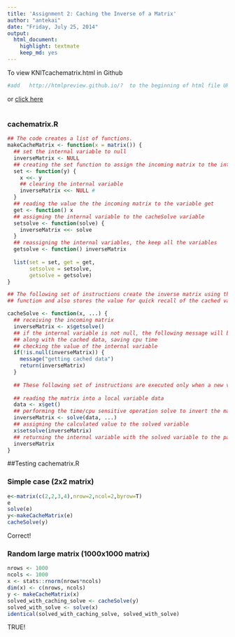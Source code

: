 ```yaml
---
title: 'Assignment 2: Caching the Inverse of a Matrix'
author: "antekai"
date: "Friday, July 25, 2014"
output:
  html_document:
    highlight: textmate
    keep_md: yes
---
```

To view KNITcachematrix.html in Github
```r
#add   http://htmlpreview.github.io/?  to the beginning of html file URL
```
or [click here](http://htmlpreview.github.io/?https://github.com/antekai/ProgrammingAssignment2/blob/master/KNITcachematrix.html)

#

### cachematrix.R
```r
## The code creates a list of functions.
makeCacheMatrix <- function(x = matrix()) {
  ## set the internal variable to null
  inverseMatrix <- NULL 
  ## creating the set function to assign the incoming matrix to the internal variable
  set <- function(y) { 
    x <<- y
    ## clearing the internal variable
    inverseMatrix <<- NULL #
  }
  ## reading the value the the incoming matrix to the variable get
  get <- function() x 
  ## assigning the internal variable to the cacheSolve variable
  setsolve <- function(solve) {
    inverseMatrix <<- solve 
  }
  ## reassigning the internal variables, the keep all the variables
  getsolve <- function() inverseMatrix 
  
  list(set = set, get = get,
       setsolve = setsolve,
       getsolve = getsolve)
}

## The following set of instructions create the inverse matrix using the solve 
## function and also stores the value for quick recall of the cached value

cacheSolve <- function(x, ...) {
  ## receiving the incoming matrix
  inverseMatrix <- x$getsolve() 
  ## if the internal variable is not null, the following message will be passed
  ## along with the cached data, saving cpu time
  ## checking the value of the internal variable
  if(!is.null(inverseMatrix)) { 
    message("getting cached data")
    return(inverseMatrix)
  }
  
  ## These following set of instructions are executed only when a new variable is passed
  
  ## reading the matrix into a local variable data
  data <- x$get() 
  ## performing the time/cpu sensitive operation solve to invert the matrix
  inverseMatrix <- solve(data, ...) 
  ## assigning the calculated value to the solved variable
  x$setsolve(inverseMatrix) 
  ## returning the internal variable with the solved variable to the parent function
  inverseMatrix 
}
```



##Testing cachematrix.R

### Simple case (2x2 matrix)
```r
e<-matrix(c(2,2,3,4),nrow=2,ncol=2,byrow=T)
e
solve(e)
y<-makeCacheMatrix(e)
cacheSolve(y)
```
Correct!

### Random large matrix (1000x1000 matrix)
```r
nrows <- 1000
ncols <- 1000
x <- stats::rnorm(nrows*ncols)
dim(x) <- c(nrows, ncols)
y <- makeCacheMatrix(x)
solved_with_caching_solve <- cacheSolve(y)
solved_with_solve <- solve(x)
identical(solved_with_caching_solve, solved_with_solve)
```
TRUE!

